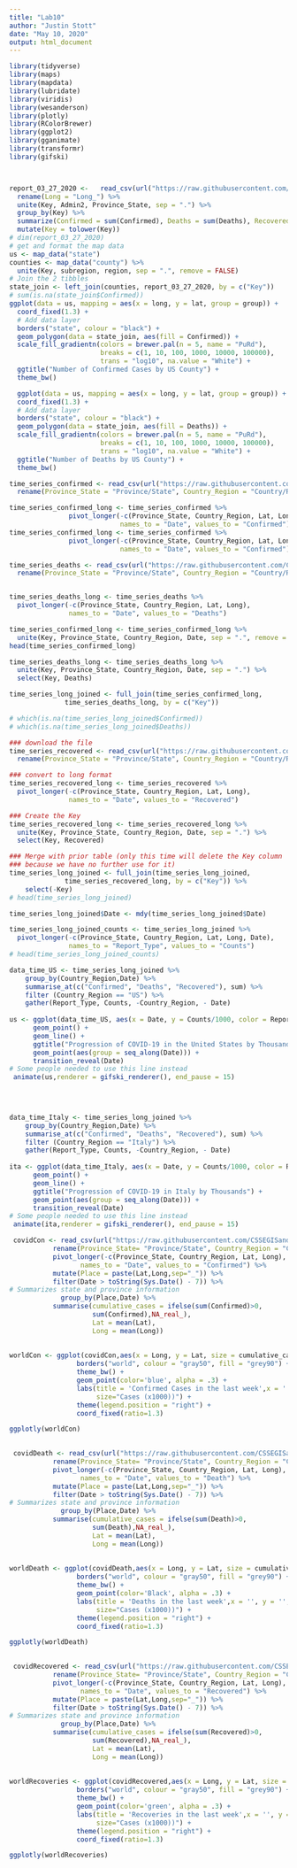 ```yaml
---
title: "Lab10"
author: "Justin Stott"
date: "May 10, 2020"
output: html_document
---
```


```r
library(tidyverse)
library(maps)
library(mapdata)
library(lubridate)
library(viridis)
library(wesanderson)
library(plotly)
library(RColorBrewer)
library(ggplot2)
library(gganimate)
library(transformr)
library(gifski)



report_03_27_2020 <-   read_csv(url("https://raw.githubusercontent.com/CSSEGISandData/COVID-19/master/csse_covid_19_data/csse_covid_19_daily_reports/04-02-2020.csv")) %>% 
  rename(Long = "Long_") %>% 
  unite(Key, Admin2, Province_State, sep = ".") %>% 
  group_by(Key) %>% 
  summarize(Confirmed = sum(Confirmed), Deaths = sum(Deaths), Recovered = sum(Recovered)) %>% 
  mutate(Key = tolower(Key))
# dim(report_03_27_2020)
# get and format the map data
us <- map_data("state")
counties <- map_data("county") %>% 
  unite(Key, subregion, region, sep = ".", remove = FALSE)
# Join the 2 tibbles
state_join <- left_join(counties, report_03_27_2020, by = c("Key"))
# sum(is.na(state_join$Confirmed))
ggplot(data = us, mapping = aes(x = long, y = lat, group = group)) + 
  coord_fixed(1.3) + 
  # Add data layer
  borders("state", colour = "black") +
  geom_polygon(data = state_join, aes(fill = Confirmed)) +
  scale_fill_gradientn(colors = brewer.pal(n = 5, name = "PuRd"),
                       breaks = c(1, 10, 100, 1000, 10000, 100000),
                       trans = "log10", na.value = "White") +
  ggtitle("Number of Confirmed Cases by US County") +
  theme_bw() 

  ggplot(data = us, mapping = aes(x = long, y = lat, group = group)) + 
  coord_fixed(1.3) + 
  # Add data layer
  borders("state", colour = "black") +
  geom_polygon(data = state_join, aes(fill = Deaths)) +
  scale_fill_gradientn(colors = brewer.pal(n = 5, name = "PuRd"),
                       breaks = c(1, 10, 100, 1000, 10000, 100000),
                       trans = "log10", na.value = "White") +
  ggtitle("Number of Deaths by US County") +
  theme_bw() 
```


```r
time_series_confirmed <- read_csv(url("https://raw.githubusercontent.com/CSSEGISandData/COVID-19/master/csse_covid_19_data/csse_covid_19_time_series/time_series_covid19_confirmed_global.csv")) %>%
  rename(Province_State = "Province/State", Country_Region = "Country/Region")

time_series_confirmed_long <- time_series_confirmed %>% 
               pivot_longer(-c(Province_State, Country_Region, Lat, Long),
                            names_to = "Date", values_to = "Confirmed") 
time_series_confirmed_long <- time_series_confirmed %>% 
               pivot_longer(-c(Province_State, Country_Region, Lat, Long),
                            names_to = "Date", values_to = "Confirmed") 

time_series_deaths <- read_csv(url("https://raw.githubusercontent.com/CSSEGISandData/COVID-19/master/csse_covid_19_data/csse_covid_19_time_series/time_series_covid19_deaths_global.csv")) %>%
  rename(Province_State = "Province/State", Country_Region = "Country/Region")


time_series_deaths_long <- time_series_deaths %>% 
  pivot_longer(-c(Province_State, Country_Region, Lat, Long),
               names_to = "Date", values_to = "Deaths")

time_series_confirmed_long <- time_series_confirmed_long %>% 
  unite(Key, Province_State, Country_Region, Date, sep = ".", remove = FALSE)
head(time_series_confirmed_long)

time_series_deaths_long <- time_series_deaths_long %>% 
  unite(Key, Province_State, Country_Region, Date, sep = ".") %>% 
  select(Key, Deaths)

time_series_long_joined <- full_join(time_series_confirmed_long,
              time_series_deaths_long, by = c("Key"))

# which(is.na(time_series_long_joined$Confirmed))
# which(is.na(time_series_long_joined$Deaths))

### download the file
time_series_recovered <- read_csv(url("https://raw.githubusercontent.com/CSSEGISandData/COVID-19/master/csse_covid_19_data/csse_covid_19_time_series/time_series_covid19_recovered_global.csv")) %>%
  rename(Province_State = "Province/State", Country_Region = "Country/Region")

### convert to long format
time_series_recovered_long <- time_series_recovered %>% 
  pivot_longer(-c(Province_State, Country_Region, Lat, Long),
               names_to = "Date", values_to = "Recovered")

### Create the Key
time_series_recovered_long <- time_series_recovered_long %>% 
  unite(Key, Province_State, Country_Region, Date, sep = ".") %>% 
  select(Key, Recovered)

### Merge with prior table (only this time will delete the Key column
### because we have no further use for it)
time_series_long_joined <- full_join(time_series_long_joined,
              time_series_recovered_long, by = c("Key")) %>% 
    select(-Key)
# head(time_series_long_joined)

time_series_long_joined$Date <- mdy(time_series_long_joined$Date)

time_series_long_joined_counts <- time_series_long_joined %>% 
  pivot_longer(-c(Province_State, Country_Region, Lat, Long, Date),
               names_to = "Report_Type", values_to = "Counts")
# head(time_series_long_joined_counts)
```




```r
data_time_US <- time_series_long_joined %>% 
    group_by(Country_Region,Date) %>% 
    summarise_at(c("Confirmed", "Deaths", "Recovered"), sum) %>% 
    filter (Country_Region == "US") %>% 
    gather(Report_Type, Counts, -Country_Region, - Date)
    
us <- ggplot(data_time_US, aes(x = Date, y = Counts/1000, color = Report_Type)) + 
      geom_point() +
      geom_line() +
      ggtitle("Progression of COVID-19 in the United States by Thousands") +
      geom_point(aes(group = seq_along(Date))) +
      transition_reveal(Date) 
# Some people needed to use this line instead
 animate(us,renderer = gifski_renderer(), end_pause = 15)

 
 

data_time_Italy <- time_series_long_joined %>% 
    group_by(Country_Region,Date) %>% 
    summarise_at(c("Confirmed", "Deaths", "Recovered"), sum) %>% 
    filter (Country_Region == "Italy") %>% 
    gather(Report_Type, Counts, -Country_Region, - Date)
    
ita <- ggplot(data_time_Italy, aes(x = Date, y = Counts/1000, color = Report_Type)) + 
      geom_point() +
      geom_line() +
      ggtitle("Progression of COVID-19 in Italy by Thousands") +
      geom_point(aes(group = seq_along(Date))) +
      transition_reveal(Date) 
# Some people needed to use this line instead
 animate(ita,renderer = gifski_renderer(), end_pause = 15)
```


```r
 covidCon <- read_csv(url("https://raw.githubusercontent.com/CSSEGISandData/COVID-19/master/csse_covid_19_data/csse_covid_19_time_series/time_series_covid19_confirmed_global.csv")) %>%
           rename(Province_State= "Province/State", Country_Region = "Country/Region") %>%
           pivot_longer(-c(Province_State, Country_Region, Lat, Long),
                  names_to = "Date", values_to = "Confirmed") %>%
           mutate(Place = paste(Lat,Long,sep="_")) %>%
           filter(Date > toString(Sys.Date() - 7)) %>% 
# Summarizes state and province information
             group_by(Place,Date) %>%
           summarise(cumulative_cases = ifelse(sum(Confirmed)>0,
                     sum(Confirmed),NA_real_),
                     Lat = mean(Lat),
                     Long = mean(Long))
          
 
worldCon <- ggplot(covidCon,aes(x = Long, y = Lat, size = cumulative_cases/1000)) +
                 borders("world", colour = "gray50", fill = "grey90") +
                 theme_bw() +
                 geom_point(color='blue', alpha = .3) +
                 labs(title = 'Confirmed Cases in the last week',x = '', y = '',
                      size="Cases (x1000))") +
                 theme(legend.position = "right") +
                 coord_fixed(ratio=1.3)

ggplotly(worldCon)
                 
```

```r
 covidDeath <- read_csv(url("https://raw.githubusercontent.com/CSSEGISandData/COVID-19/master/csse_covid_19_data/csse_covid_19_time_series/time_series_covid19_deaths_global.csv")) %>%
           rename(Province_State= "Province/State", Country_Region = "Country/Region") %>%
           pivot_longer(-c(Province_State, Country_Region, Lat, Long),
                  names_to = "Date", values_to = "Death") %>%
           mutate(Place = paste(Lat,Long,sep="_")) %>%
           filter(Date > toString(Sys.Date() - 7)) %>% 
# Summarizes state and province information
             group_by(Place,Date) %>%
           summarise(cumulative_cases = ifelse(sum(Death)>0,
                     sum(Death),NA_real_),
                     Lat = mean(Lat),
                     Long = mean(Long))
          
 
worldDeath <- ggplot(covidDeath,aes(x = Long, y = Lat, size = cumulative_cases/1000)) +
                 borders("world", colour = "gray50", fill = "grey90") +
                 theme_bw() +
                 geom_point(color='Black', alpha = .3) +
                 labs(title = 'Deaths in the last week',x = '', y = '',
                      size="Cases (x1000))") +
                 theme(legend.position = "right") +
                 coord_fixed(ratio=1.3)

ggplotly(worldDeath)
                 
```

```r
 covidRecovered <- read_csv(url("https://raw.githubusercontent.com/CSSEGISandData/COVID-19/master/csse_covid_19_data/csse_covid_19_time_series/time_series_covid19_recovered_global.csv")) %>%
           rename(Province_State= "Province/State", Country_Region = "Country/Region") %>%
           pivot_longer(-c(Province_State, Country_Region, Lat, Long),
                  names_to = "Date", values_to = "Recovered") %>%
           mutate(Place = paste(Lat,Long,sep="_")) %>%
           filter(Date > toString(Sys.Date() - 7)) %>% 
# Summarizes state and province information
             group_by(Place,Date) %>%
           summarise(cumulative_cases = ifelse(sum(Recovered)>0,
                     sum(Recovered),NA_real_),
                     Lat = mean(Lat),
                     Long = mean(Long))
          
 
worldRecoveries <- ggplot(covidRecovered,aes(x = Long, y = Lat, size = cumulative_cases/1000)) +
                 borders("world", colour = "gray50", fill = "grey90") +
                 theme_bw() +
                 geom_point(color='green', alpha = .3) +
                 labs(title = 'Recoveries in the last week',x = '', y = '',
                      size="Cases (x1000))") +
                 theme(legend.position = "right") +
                 coord_fixed(ratio=1.3)

ggplotly(worldRecoveries)
                 
```

